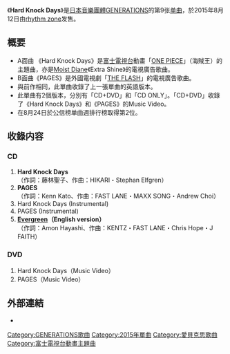 {{unreferenced|time=2015-07-23T02:06:52+00:00}}
{{Infobox Single
| Name           = Hard Knock Days
| Cover          = 
| Artist         = [[GENERATIONS_from_EXILE_TRIBE|GENERATIONS]]
| Album          = [[SPEEDSTER|SPEEDSTER]]
| A-side         = Hard Knock Days
| B-side         = PAGES<br/>Evergreen（English version）
| Released       = 2015年8月12日
| Format         = [[單曲|單曲]]
| Recorded       = 2015年<br/>{{JPN}}
| Genre          = [[J-POP|J-POP]]
| Lenght         =
| Label          = [[rhythm_zone|rhythm zone]]
| Writer         = 
| Producer       = 
| Certification  = 
| Chart position = * 週間最高排名第2位<small>（[[Oricon公信榜|Oricon]]）</small>
* 2015年8月度月排名第9名
* 2015年度年榜第78名（Oricon公信榜）
| Last single    = [[Evergreen_(GENERATIONS單曲)|Evergreen]]<br/>（2015年）
| This single    = '''Hard Knock Days'''<br/>（2015年）
| Next single    = [[ALL_FOR_YOU_(GENERATIONS單曲)|ALL FOR YOU]]<br/>（2015年）
| Misc           =
}}

《'''Hard Knock Days'''》是[[日本|日本]][[音樂團體|音樂團體]][[GENERATIONS_from_EXILE_TRIBE|GENERATIONS]]的第9张[[单曲|单曲]]，於2015年8月12日由[[rhythm_zone|rhythm zone]]发售。

== 概要 ==
* A面曲 《Hard Knock Days》是[[富士電視台|富士電視台]]動畫「[[ONE_PIECE|ONE PIECE]]」（海賊王）的主題曲，亦是[[Moist_Diane|Moist Diane]]《Extra Shine》的電視廣告歌曲。 
* B面曲《PAGES》是外國電視劇「[[閃電俠_(2014年電視劇)|THE FLASH]]」的電視廣告歌曲。
* 與前作相同，此單曲收錄了上一張單曲的英語版本。
* 此單曲有2個版本，分別有「CD+DVD」和「CD ONLY」。「CD+DVD」收錄了《Hard Knock Days》和《PAGES》的Music Video。
* 在8月24日於公信榜单曲週排行榜取得第2位。

== 收錄内容 ==
===CD===
# '''Hard Knock Days'''<br/>（作詞：藤林聖子、作曲：HIKARI・Stephan Elfgren）
# '''PAGES'''<br/>（作詞：Kenn Kato、作曲：FAST LANE・MAXX SONG・Andrew Choi）
# Hard Knock Days (Instrumental)
# PAGES (Instrumental)
# '''[[Evergreen_(GENERATIONS單曲)|Evergreen]]（English version）'''<br/>（作詞：Amon Hayashi、作曲：KENTZ・FAST LANE・Chris Hope・J FAITH）

===DVD===
# Hard Knock Days（Music Video）
# PAGES（Music Video）

== 外部連結 ==
* {{YouTube|6eHuPYOJ2ZE|Hard Knock Days}}


{{GENERATIONS from EXILE TRIBE}}

{{DEFAULTSORT:Hard Knock Days}}
[[Category:GENERATIONS歌曲|Category:GENERATIONS歌曲]]
[[Category:2015年單曲|Category:2015年單曲]]
[[Category:愛貝克思歌曲|Category:愛貝克思歌曲]]
[[Category:富士電視台動畫主題曲|Category:富士電視台動畫主題曲]]